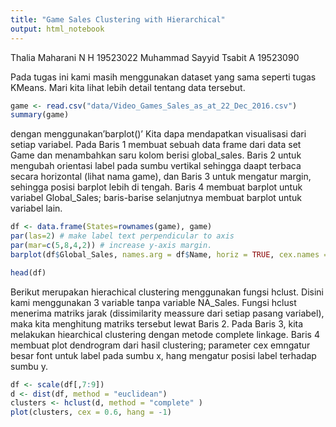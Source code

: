 ---
title: "Game Sales Clustering with Hierarchical"
output: html_notebook
---
Thalia Maharani N H 19523022
Muhammad Sayyid Tsabit A 19523090

Pada tugas ini kami masih menggunakan dataset yang sama seperti tugas KMeans. Mari kita lihat lebih detail tentang data tersebut.

```{r}
game <- read.csv("data/Video_Games_Sales_as_at_22_Dec_2016.csv")
summary(game)
```
dengan menggunakan'barplot()' Kita dapa mendapatkan visualisasi dari setiap variabel. Pada Baris 1 membuat sebuah data frame dari data set Game dan menambahkan saru kolom berisi global_sales. Baris 2 untuk mengubah orientasi label pada sumbu vertikal sehingga daapt terbaca secara horizontal (lihat nama game), dan Baris 3 untuk mengatur margin, sehingga posisi barplot lebih di tengah. Baris 4 membuat barplot untuk variabel Global_Sales; baris-barise selanjutnya membuat barplot untuk variabel lain.
```{r}
df <- data.frame(States=rownames(game), game)
par(las=2) # make label text perpendicular to axis
par(mar=c(5,8,4,2)) # increase y-axis margin.
barplot(df$Global_Sales, names.arg = df$Name, horiz = TRUE, cex.names = 0.5, xlab = "Global Sales per Game")
```



```{r}
head(df)
```
Berikut merupakan hierachical clustering menggunakan fungsi hclust. Disini kami menggunakan 3 variable tanpa variable NA_Sales. Fungsi hclust menerima matriks jarak (dissimilarity meassure dari setiap pasang variabel), maka kita menghitung matriks tersebut lewat Baris 2. Pada Baris 3, kita melakukan hiearchical clustering dengan metode complete linkage. Baris 4 membuat plot dendrogram dari hasil clustering; parameter cex emngatur besar font untuk label pada sumbu x, hang mengatur posisi label terhadap sumbu y.
```{r}
df <- scale(df[,7:9])
d <- dist(df, method = "euclidean")
clusters <- hclust(d, method = "complete" )
plot(clusters, cex = 0.6, hang = -1)
```


